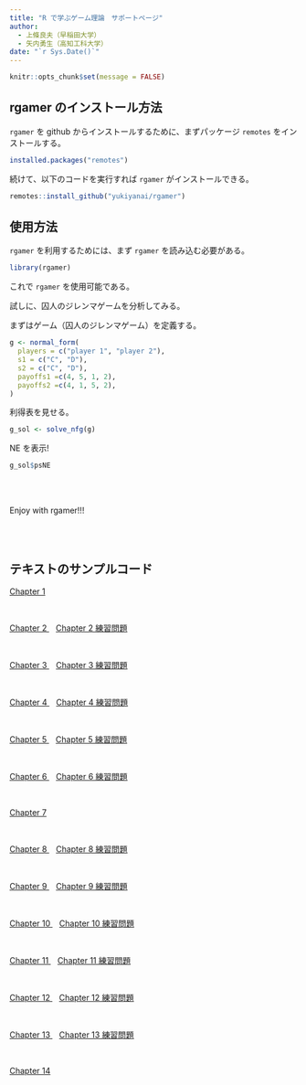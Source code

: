 ```yaml
---
title: "R で学ぶゲーム理論　サポートページ"
author:
  - 上條良夫（早稲田大学）
  - 矢内勇生（高知工科大学）
date: "`r Sys.Date()`"
---
```


```r
knitr::opts_chunk$set(message = FALSE)
```


## rgamer のインストール方法

`rgamer` を github からインストールするために、まずパッケージ `remotes` をインストールする。

```r
installed.packages("remotes")
```

続けて、以下のコードを実行すれば `rgamer` がインストールできる。

```r
remotes::install_github("yukiyanai/rgamer")
```


## 使用方法

`rgamer` を利用するためには、まず `rgamer` を読み込む必要がある。

```r
library(rgamer)
```

これで `rgamer` を使用可能である。

試しに、囚人のジレンマゲームを分析してみる。

まずはゲーム（囚人のジレンマゲーム）を定義する。

```r
g <- normal_form(
  players = c("player 1", "player 2"), 
  s1 = c("C", "D"), 
  s2 = c("C", "D"),   
  payoffs1 =c(4, 5, 1, 2),
  payoffs2 =c(4, 1, 5, 2),
)
```


利得表を見せる。

```r
g_sol <- solve_nfg(g)
```

NE を表示!

```r
g_sol$psNE
```

<br>
<br>

Enjoy with rgamer!!!

<br>
<br>

## テキストのサンプルコード

<a href="code/ch01.R"> Chapter 1 </a>

<br>

<a href="code/ch02.R"> Chapter 2 </a>
&nbsp;&nbsp;
<a href="code/ch02_ex.R"> Chapter 2 練習問題</a>

<br>

<a href="code/ch03.R"> Chapter 3 </a>
&nbsp;&nbsp;
<a href="code/ch03_ex.R"> Chapter 3 練習問題</a>

<br>

<a href="code/ch04.R"> Chapter 4 </a>
&nbsp;&nbsp;
<a href="code/ch04_ex.R"> Chapter 4 練習問題</a>

<br>

<a href="code/ch05.R"> Chapter 5 </a>
&nbsp;&nbsp;
<a href="code/ch05_ex.R"> Chapter 5 練習問題</a>

<br>

<a href="code/ch06.R"> Chapter 6 </a>
&nbsp;&nbsp;
<a href="code/ch06_ex.R"> Chapter 6 練習問題</a>

<br>

<a href="code/ch07.R"> Chapter 7 </a>

<br>

<a href="code/ch08.R"> Chapter 8 </a>
&nbsp;&nbsp;
<a href="code/ch08_ex.R"> Chapter 8 練習問題</a>

<br>

<a href="code/ch09.R"> Chapter 9 </a>
&nbsp;&nbsp;
<a href="code/ch09_ex.R"> Chapter 9 練習問題</a>

<br>

<a href="code/ch10.R"> Chapter 10 </a>
&nbsp;&nbsp;
<a href="code/ch10_ex.R"> Chapter 10 練習問題</a>

<br>

<a href="code/ch11.R"> Chapter 11 </a>
&nbsp;&nbsp;
<a href="code/ch11_ex.R"> Chapter 11 練習問題</a>

<br>

<a href="code/ch12.R"> Chapter 12 </a>
&nbsp;&nbsp;
<a href="code/ch12_ex.R"> Chapter 12 練習問題</a>

<br>

<a href="code/ch13.R"> Chapter 13 </a>
&nbsp;&nbsp;
<a href="code/ch13_ex.R"> Chapter 13 練習問題</a>

<br>

<a href="code/ch14.R"> Chapter 14 </a>








